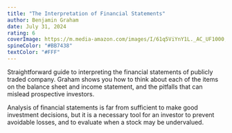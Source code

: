 ```yaml
---
title: "The Interpretation of Financial Statements"
author: Benjamin Graham
date: July 31, 2024
rating: 6
coverImage: https://m.media-amazon.com/images/I/61q5ViYnY1L._AC_UF1000,1000_QL80_.jpg
spineColor: "#BB7438"
textColor: "#FFF"
---
```


Straightforward guide to interpreting the financial statements of publicly traded company. Graham shows you how to think about each of the items on the balance sheet and income statement, and the pitfalls that can mislead prospective investors.

Analysis of financial statements is far from sufficient to make good investment decisions, but it is a necessary tool for an investor to prevent avoidable losses, and to evaluate when a stock may be undervalued.
